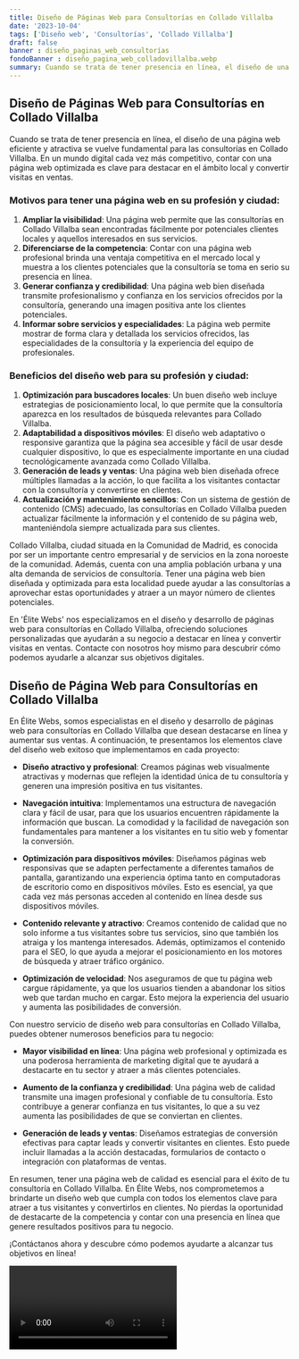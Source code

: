 ```yaml
---
title: Diseño de Páginas Web para Consultorías en Collado Villalba
date: '2023-10-04'
tags: ['Diseño web', 'Consultorías', 'Collado Villalba']
draft: false
banner : diseño_paginas_web_consultorías
fondoBanner : diseño_pagina_web_colladovillalba.webp
summary: Cuando se trata de tener presencia en línea, el diseño de una página web eficiente y atractiva se vuelve fundamental para las consultorías en Collado Villalba. En un mundo digital cada vez más competitivo, contar con una página web optimizada es clave para destacar en el ámbito local y convertir visitas en ventas.
---
```


## Diseño de Páginas Web para Consultorías en Collado Villalba

Cuando se trata de tener presencia en línea, el diseño de una página web eficiente y atractiva se vuelve fundamental para las consultorías en Collado Villalba. En un mundo digital cada vez más competitivo, contar con una página web optimizada es clave para destacar en el ámbito local y convertir visitas en ventas.

### Motivos para tener una página web en su profesión y ciudad:
1. **Ampliar la visibilidad**: Una página web permite que las consultorías en Collado Villalba sean encontradas fácilmente por potenciales clientes locales y aquellos interesados en sus servicios.
2. **Diferenciarse de la competencia**: Contar con una página web profesional brinda una ventaja competitiva en el mercado local y muestra a los clientes potenciales que la consultoría se toma en serio su presencia en línea.
3. **Generar confianza y credibilidad**: Una página web bien diseñada transmite profesionalismo y confianza en los servicios ofrecidos por la consultoría, generando una imagen positiva ante los clientes potenciales.
4. **Informar sobre servicios y especialidades**: La página web permite mostrar de forma clara y detallada los servicios ofrecidos, las especialidades de la consultoría y la experiencia del equipo de profesionales.

### Beneficios del diseño web para su profesión y ciudad:
1. **Optimización para buscadores locales**: Un buen diseño web incluye estrategias de posicionamiento local, lo que permite que la consultoría aparezca en los resultados de búsqueda relevantes para Collado Villalba.
2. **Adaptabilidad a dispositivos móviles**: El diseño web adaptativo o responsive garantiza que la página sea accesible y fácil de usar desde cualquier dispositivo, lo que es especialmente importante en una ciudad tecnológicamente avanzada como Collado Villalba.
3. **Generación de leads y ventas**: Una página web bien diseñada ofrece múltiples llamadas a la acción, lo que facilita a los visitantes contactar con la consultoría y convertirse en clientes.
4. **Actualización y mantenimiento sencillos**: Con un sistema de gestión de contenido (CMS) adecuado, las consultorías en Collado Villalba pueden actualizar fácilmente la información y el contenido de su página web, manteniéndola siempre actualizada para sus clientes.

Collado Villalba, ciudad situada en la Comunidad de Madrid, es conocida por ser un importante centro empresarial y de servicios en la zona noroeste de la comunidad. Además, cuenta con una amplia población urbana y una alta demanda de servicios de consultoría. Tener una página web bien diseñada y optimizada para esta localidad puede ayudar a las consultorías a aprovechar estas oportunidades y atraer a un mayor número de clientes potenciales.

En 'Élite Webs' nos especializamos en el diseño y desarrollo de páginas web para consultorías en Collado Villalba, ofreciendo soluciones personalizadas que ayudarán a su negocio a destacar en línea y convertir visitas en ventas. Contacte con nosotros hoy mismo para descubrir cómo podemos ayudarle a alcanzar sus objetivos digitales.

<GifSeo />

<Cta />

## Diseño de Página Web para Consultorías en Collado Villalba

En Élite Webs, somos especialistas en el diseño y desarrollo de páginas web para consultorías en Collado Villalba que desean destacarse en línea y aumentar sus ventas. A continuación, te presentamos los elementos clave del diseño web exitoso que implementamos en cada proyecto:

- **Diseño atractivo y profesional**: Creamos páginas web visualmente atractivas y modernas que reflejen la identidad única de tu consultoría y generen una impresión positiva en tus visitantes.

- **Navegación intuitiva**: Implementamos una estructura de navegación clara y fácil de usar, para que los usuarios encuentren rápidamente la información que buscan. La comodidad y la facilidad de navegación son fundamentales para mantener a los visitantes en tu sitio web y fomentar la conversión.

- **Optimización para dispositivos móviles**: Diseñamos páginas web responsivas que se adapten perfectamente a diferentes tamaños de pantalla, garantizando una experiencia óptima tanto en computadoras de escritorio como en dispositivos móviles. Esto es esencial, ya que cada vez más personas acceden al contenido en línea desde sus dispositivos móviles.

- **Contenido relevante y atractivo**: Creamos contenido de calidad que no solo informe a tus visitantes sobre tus servicios, sino que también los atraiga y los mantenga interesados. Además, optimizamos el contenido para el SEO, lo que ayuda a mejorar el posicionamiento en los motores de búsqueda y atraer tráfico orgánico.

- **Optimización de velocidad**: Nos aseguramos de que tu página web cargue rápidamente, ya que los usuarios tienden a abandonar los sitios web que tardan mucho en cargar. Esto mejora la experiencia del usuario y aumenta las posibilidades de conversión.

Con nuestro servicio de diseño web para consultorías en Collado Villalba, puedes obtener numerosos beneficios para tu negocio:

- **Mayor visibilidad en línea**: Una página web profesional y optimizada es una poderosa herramienta de marketing digital que te ayudará a destacarte en tu sector y atraer a más clientes potenciales.

- **Aumento de la confianza y credibilidad**: Una página web de calidad transmite una imagen profesional y confiable de tu consultoría. Esto contribuye a generar confianza en tus visitantes, lo que a su vez aumenta las posibilidades de que se conviertan en clientes.

- **Generación de leads y ventas**: Diseñamos estrategias de conversión efectivas para captar leads y convertir visitantes en clientes. Esto puede incluir llamadas a la acción destacadas, formularios de contacto o integración con plataformas de ventas.

En resumen, tener una página web de calidad es esencial para el éxito de tu consultoría en Collado Villalba. En Élite Webs, nos comprometemos a brindarte un diseño web que cumpla con todos los elementos clave para atraer a tus visitantes y convertirlos en clientes. No pierdas la oportunidad de destacarte de la competencia y contar con una presencia en línea que genere resultados positivos para tu negocio.

¡Contáctanos ahora y descubre cómo podemos ayudarte a alcanzar tus objetivos en línea!

<Video />

<CtaBot job='Consultorías' city='Collado Villalba'/>

<Gmaps query='Collado Villalba+españa+maps' />